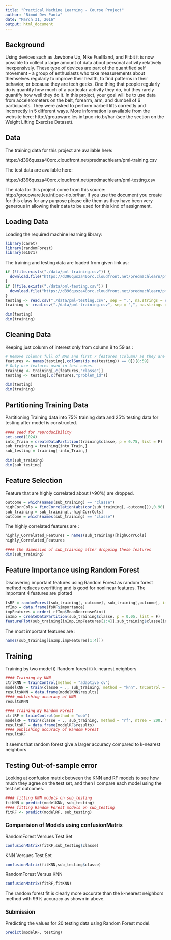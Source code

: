 ---
title: "Practical Machine Learning - Course Project"
author: "Bimod Dev Panta"
date: "March 31, 2016"
output: html_document
---

## Background

Using devices such as Jawbone Up, Nike FuelBand, and Fitbit it is now possible to collect a large amount of data about personal activity relatively inexpensively. These type of devices are part of the quantified self movement - a group of enthusiasts who take measurements about themselves regularly to improve their health, to find patterns in their behavior, or because they are tech geeks. One thing that people regularly do is quantify how much of a particular activity they do, but they rarely quantify how well they do it. In this project, your goal will be to use data from accelerometers on the belt, forearm, arm, and dumbell of 6 participants. They were asked to perform barbell lifts correctly and incorrectly in 5 different ways. More information is available from the website here: http://groupware.les.inf.puc-rio.br/har (see the section on the Weight Lifting Exercise Dataset).

## Data

The training data for this project are available here:

https://d396qusza40orc.cloudfront.net/predmachlearn/pml-training.csv

The test data are available here:

https://d396qusza40orc.cloudfront.net/predmachlearn/pml-testing.csv


The data for this project come from this source: http://groupware.les.inf.puc-rio.br/har. If you use the document you create for this class for any purpose please cite them as they have been very generous in allowing their data to be used for this kind of assignment.

## Loading Data 

Loading the required machine learning library: 

```{r}
library(caret)
library(randomForest)
library(e1071)
```


The training and testing data are loaded from given link as:

```{r}
if (!file.exists("./data/pml-training.csv")) {
  download.file("https://d396qusza40orc.cloudfront.net/predmachlearn/pml-training.csv", destfile = "./data/pml-training.csv")
}
if (!file.exists("./data/pml-testing.csv")) {
  download.file("https://d396qusza40orc.cloudfront.net/predmachlearn/pml-testing.csv", destfile = "./data/pml-testing.csv")
}
testing <- read.csv("./data/pml-testing.csv", sep = ",", na.strings = c("", "NA"))
training <- read.csv("./data/pml-training.csv", sep = ",", na.strings = c("", "NA"))

dim(testing)
dim(training)
```

## Cleaning Data 

Keeping just column of interest only from column 8 to 59 as :
```{r}
# Remove columns full of NAs and first 7 features (column) as they are time-series from testing 
features <- names(testing[,colSums(is.na(testing)) == 0])[8:59]
# Only use features used in test cases.
training <- training[,c(features,"classe")]
testing <- testing[,c(features,"problem_id")]

dim(testing)
dim(training)
```

## Partitioning Training Data

Partitioning Training data into 75% training data and 25% testing data for testing after model is constructed.
```{r}
#### seed for reproducibility
set.seed(1024)
into_Train = createDataPartition(training$classe, p = 0.75, list = F)
sub_training = training[into_Train,]
sub_testing = training[-into_Train,]

dim(sub_training)
dim(sub_testing)
```

## Feature Selection

Feature that are highly correlated about (>90%) are dropped.

```{r}
outcome = which(names(sub_training) == "classe")
highCorrCols = findCorrelation(abs(cor(sub_training[,-outcome])),0.90)
sub_training = sub_training[,-highCorrCols]
outcome = which(names(sub_training) == "classe")
```

The highly correlated features are :
```{r}
highly_Correlated_Features = names(sub_training)[highCorrCols]
highly_Correlated_Features

#### the dimension of sub_training after dropping these features
dim(sub_training)
```

## Feature Importance using Random Forest

Discovering important features using Random Forest as random forest method reduces overfitting and is good for nonlinear features. The important 4 features are plotted

```{r}
fsRF = randomForest(sub_training[,-outcome], sub_training[,outcome], importance = T)
rfImp = data.frame(fsRF$importance)
impFeatures = order(-rfImp$MeanDecreaseGini)
inImp = createDataPartition(sub_training$classe, p = 0.05, list = F)
featurePlot(sub_training[inImp,impFeatures[1:4]],sub_training$classe[inImp], plot = "pairs")
```
The most important features are :
```{r}
names(sub_training[inImp,impFeatures[1:4]])
```

## Training

Training by two model i) Random forest ii) k-nearest neighbors 
```{r}
#### Training by KNN
ctrlKNN = trainControl(method = "adaptive_cv")
modelKNN = train(classe ~ ., sub_training, method = "knn", trControl = ctrlKNN)
resultsKNN = data.frame(modelKNN$results)
#### publishing accuracy of KNN
resultsKNN

#### Training By Random Forest
ctrlRF = trainControl(method = "oob")
modelRF = train(classe ~ ., sub_training, method = "rf", ntree = 200, trControl = ctrlRF)
resultsRF = data.frame(modelRF$results)
#### publishing accuracy of Random Forest
resultsRF
```

It seems that random forest give a larger accuracy compared to k-nearest neighbors

## Testing Out-of-sample error

Looking at confusion matrix between the KNN and RF models to see how much they agree on the test set, and then I compare each model using the test set outcomes.

``` {r}
#### fitting KNN models on sub_testing
fitKNN = predict(modelKNN, sub_testing)
#### fitting Random Forest models on sub_testing
fitRF <- predict(modelRF, sub_testing)
```
### Comparision of Models using confusionMatrix

RandomForest Versues Test Set
```{r}
confusionMatrix(fitRF,sub_testing$classe)
```

KNN Versues Test Set
```{r}
confusionMatrix(fitKNN,sub_testing$classe)
```

RandomForest Versus KNN
```{r}
confusionMatrix(fitRF,fitKNN)
```

The random forest fit is clearly more accurate than the k-nearest neighbors method with 99% accuracy as shown in above.

### Submission

Predicting the values for 20 testing data using Random Forest model. 
``` {r}
predict(modelRF, testing)
```